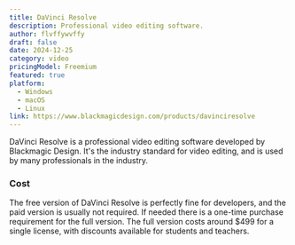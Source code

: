 ```yaml
---
title: DaVinci Resolve
description: Professional video editing software.
author: flvffywvffy
draft: false
date: 2024-12-25
category: video
pricingModel: Freemium
featured: true
platform:
  - Windows
  - macOS
  - Linux
link: https://www.blackmagicdesign.com/products/davinciresolve
---
```


DaVinci Resolve is a professional video editing software developed by Blackmagic
Design. It's the industry standard for video editing, and is used by many
professionals in the industry.

### Cost

The free version of DaVinci Resolve is perfectly fine for developers, and the paid
version is usually not required. If needed there is a one-time purchase
requirement for the full version. The full version costs around $499 for a single
license, with discounts available for students and teachers.
